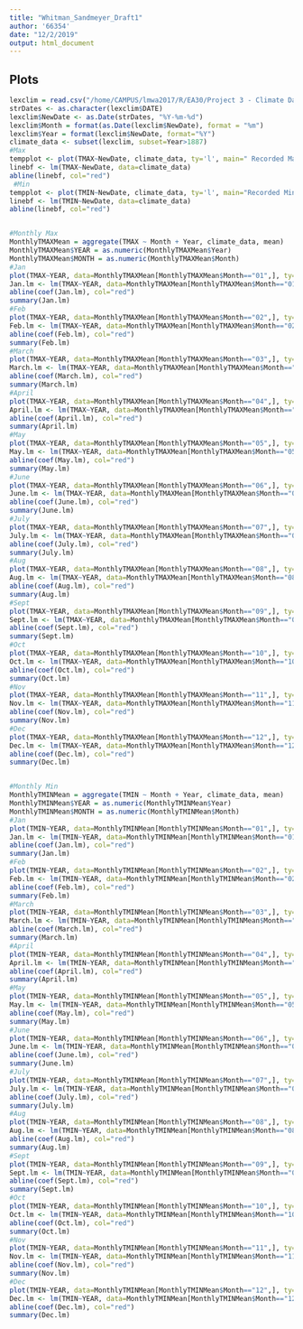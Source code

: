 ```yaml
---
title: "Whitman_Sandmeyer_Draft1"
author: '66354'
date: "12/2/2019"
output: html_document
---
```


## Plots

```r
lexclim = read.csv("/home/CAMPUS/lmwa2017/R/EA30/Project 3 - Climate Data/Lucy_WhitSand_LexingtonKY_data.csv")
strDates <- as.character(lexclim$DATE)
lexclim$NewDate <- as.Date(strDates, "%Y-%m-%d")
lexclim$Month = format(as.Date(lexclim$NewDate), format = "%m")
lexclim$Year = format(lexclim$NewDate, format="%Y")
climate_data <- subset(lexclim, subset=Year>1887)
#Max
tempplot <- plot(TMAX~NewDate, climate_data, ty='l', main=" Recorded Maximum Temperature in Lexington, KY", xlab="Year", ylab="Maximum Temp (F)")
linebf <- lm(TMAX~NewDate, data=climate_data)
abline(linebf, col="red")
 #Min
tempplot <- plot(TMIN~NewDate, climate_data, ty='l', main="Recorded Minimum Temperature in Lexington, KY", xlab="Year", ylab="Minimum Temp (F)")
linebf <- lm(TMIN~NewDate, data=climate_data)
abline(linebf, col="red")


#Monthly Max
MonthlyTMAXMean = aggregate(TMAX ~ Month + Year, climate_data, mean)
MonthlyTMAXMean$YEAR = as.numeric(MonthlyTMAXMean$Year)
MonthlyTMAXMean$MONTH = as.numeric(MonthlyTMAXMean$Month)
#Jan
plot(TMAX~YEAR, data=MonthlyTMAXMean[MonthlyTMAXMean$Month=="01",], ty='l', xlim=c(1950, 2020))
Jan.lm <- lm(TMAX~YEAR, data=MonthlyTMAXMean[MonthlyTMAXMean$Month=="01",])
abline(coef(Jan.lm), col="red")
summary(Jan.lm)
#Feb
plot(TMAX~YEAR, data=MonthlyTMAXMean[MonthlyTMAXMean$Month=="02",], ty='l')
Feb.lm <- lm(TMAX~YEAR, data=MonthlyTMAXMean[MonthlyTMAXMean$Month=="02",])
abline(coef(Feb.lm), col="red")
summary(Feb.lm)
#March
plot(TMAX~YEAR, data=MonthlyTMAXMean[MonthlyTMAXMean$Month=="03",], ty='l')
March.lm <- lm(TMAX~YEAR, data=MonthlyTMAXMean[MonthlyTMAXMean$Month=="03",])
abline(coef(March.lm), col="red")
summary(March.lm)
#April
plot(TMAX~YEAR, data=MonthlyTMAXMean[MonthlyTMAXMean$Month=="04",], ty='l')
April.lm <- lm(TMAX~YEAR, data=MonthlyTMAXMean[MonthlyTMAXMean$Month=="04",])
abline(coef(April.lm), col="red")
summary(April.lm)
#May
plot(TMAX~YEAR, data=MonthlyTMAXMean[MonthlyTMAXMean$Month=="05",], ty='l')
May.lm <- lm(TMAX~YEAR, data=MonthlyTMAXMean[MonthlyTMAXMean$Month=="05",])
abline(coef(May.lm), col="red")
summary(May.lm)
#June
plot(TMAX~YEAR, data=MonthlyTMAXMean[MonthlyTMAXMean$Month=="06",], ty='l')
June.lm <- lm(TMAX~YEAR, data=MonthlyTMAXMean[MonthlyTMAXMean$Month=="06",])
abline(coef(June.lm), col="red")
summary(June.lm)
#July
plot(TMAX~YEAR, data=MonthlyTMAXMean[MonthlyTMAXMean$Month=="07",], ty='l')
July.lm <- lm(TMAX~YEAR, data=MonthlyTMAXMean[MonthlyTMAXMean$Month=="07",])
abline(coef(July.lm), col="red")
summary(July.lm)
#Aug
plot(TMAX~YEAR, data=MonthlyTMAXMean[MonthlyTMAXMean$Month=="08",], ty='l')
Aug.lm <- lm(TMAX~YEAR, data=MonthlyTMAXMean[MonthlyTMAXMean$Month=="08",])
abline(coef(Aug.lm), col="red")
summary(Aug.lm)
#Sept
plot(TMAX~YEAR, data=MonthlyTMAXMean[MonthlyTMAXMean$Month=="09",], ty='l')
Sept.lm <- lm(TMAX~YEAR, data=MonthlyTMAXMean[MonthlyTMAXMean$Month=="09",])
abline(coef(Sept.lm), col="red")
summary(Sept.lm)
#Oct
plot(TMAX~YEAR, data=MonthlyTMAXMean[MonthlyTMAXMean$Month=="10",], ty='l')
Oct.lm <- lm(TMAX~YEAR, data=MonthlyTMAXMean[MonthlyTMAXMean$Month=="10",])
abline(coef(Oct.lm), col="red")
summary(Oct.lm)
#Nov
plot(TMAX~YEAR, data=MonthlyTMAXMean[MonthlyTMAXMean$Month=="11",], ty='l')
Nov.lm <- lm(TMAX~YEAR, data=MonthlyTMAXMean[MonthlyTMAXMean$Month=="11",])
abline(coef(Nov.lm), col="red")
summary(Nov.lm)
#Dec
plot(TMAX~YEAR, data=MonthlyTMAXMean[MonthlyTMAXMean$Month=="12",], ty='l')
Dec.lm <- lm(TMAX~YEAR, data=MonthlyTMAXMean[MonthlyTMAXMean$Month=="12",])
abline(coef(Dec.lm), col="red")
summary(Dec.lm)


#Monthly Min
MonthlyTMINMean = aggregate(TMIN ~ Month + Year, climate_data, mean)
MonthlyTMINMean$YEAR = as.numeric(MonthlyTMINMean$Year)
MonthlyTMINMean$MONTH = as.numeric(MonthlyTMINMean$Month)
#Jan
plot(TMIN~YEAR, data=MonthlyTMINMean[MonthlyTMINMean$Month=="01",], ty='l')
Jan.lm <- lm(TMIN~YEAR, data=MonthlyTMINMean[MonthlyTMINMean$Month=="01",])
abline(coef(Jan.lm), col="red")
summary(Jan.lm)
#Feb
plot(TMIN~YEAR, data=MonthlyTMINMean[MonthlyTMINMean$Month=="02",], ty='l')
Feb.lm <- lm(TMIN~YEAR, data=MonthlyTMINMean[MonthlyTMINMean$Month=="02",])
abline(coef(Feb.lm), col="red")
summary(Feb.lm)
#March
plot(TMIN~YEAR, data=MonthlyTMINMean[MonthlyTMINMean$Month=="03",], ty='l')
March.lm <- lm(TMIN~YEAR, data=MonthlyTMINMean[MonthlyTMINMean$Month=="03",])
abline(coef(March.lm), col="red")
summary(March.lm)
#April
plot(TMIN~YEAR, data=MonthlyTMINMean[MonthlyTMINMean$Month=="04",], ty='l')
April.lm <- lm(TMIN~YEAR, data=MonthlyTMINMean[MonthlyTMINMean$Month=="04",])
abline(coef(April.lm), col="red")
summary(April.lm)
#May
plot(TMIN~YEAR, data=MonthlyTMINMean[MonthlyTMINMean$Month=="05",], ty='l')
May.lm <- lm(TMIN~YEAR, data=MonthlyTMINMean[MonthlyTMINMean$Month=="05",])
abline(coef(May.lm), col="red")
summary(May.lm)
#June
plot(TMIN~YEAR, data=MonthlyTMINMean[MonthlyTMINMean$Month=="06",], ty='l')
June.lm <- lm(TMIN~YEAR, data=MonthlyTMINMean[MonthlyTMINMean$Month=="06",])
abline(coef(June.lm), col="red")
summary(June.lm)
#July
plot(TMIN~YEAR, data=MonthlyTMINMean[MonthlyTMINMean$Month=="07",], ty='l')
July.lm <- lm(TMIN~YEAR, data=MonthlyTMINMean[MonthlyTMINMean$Month=="07",])
abline(coef(July.lm), col="red")
summary(July.lm)
#Aug
plot(TMIN~YEAR, data=MonthlyTMINMean[MonthlyTMINMean$Month=="08",], ty='l')
Aug.lm <- lm(TMIN~YEAR, data=MonthlyTMINMean[MonthlyTMINMean$Month=="08",])
abline(coef(Aug.lm), col="red")
summary(Aug.lm)
#Sept
plot(TMIN~YEAR, data=MonthlyTMINMean[MonthlyTMINMean$Month=="09",], ty='l')
Sept.lm <- lm(TMIN~YEAR, data=MonthlyTMINMean[MonthlyTMINMean$Month=="09",])
abline(coef(Sept.lm), col="red")
summary(Sept.lm)
#Oct
plot(TMIN~YEAR, data=MonthlyTMINMean[MonthlyTMINMean$Month=="10",], ty='l')
Oct.lm <- lm(TMIN~YEAR, data=MonthlyTMINMean[MonthlyTMINMean$Month=="10",])
abline(coef(Oct.lm), col="red")
summary(Oct.lm)
#Nov
plot(TMIN~YEAR, data=MonthlyTMINMean[MonthlyTMINMean$Month=="11",], ty='l')
Nov.lm <- lm(TMIN~YEAR, data=MonthlyTMINMean[MonthlyTMINMean$Month=="11",])
abline(coef(Nov.lm), col="red")
summary(Nov.lm)
#Dec
plot(TMIN~YEAR, data=MonthlyTMINMean[MonthlyTMINMean$Month=="12",], ty='l')
Dec.lm <- lm(TMIN~YEAR, data=MonthlyTMINMean[MonthlyTMINMean$Month=="12",])
abline(coef(Dec.lm), col="red")
summary(Dec.lm)
```
